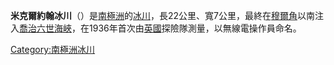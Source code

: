 {{coord|70|33|S|67|44|W|source:GNIS|display=title}}

'''米克爾約翰冰川'''（{{lang-en|Meiklejohn Glacier}}）是[[南極洲|南極洲]]的[[冰川|冰川]]，長22公里、寬7公里，最終在[[穆爾角|穆爾角]]以南注入[[喬治六世海峽|喬治六世海峽]]，在1936年首次由[[英國|英國]]探險隊測量，以無線電操作員命名。

{{Antarctica-geo-stub}}
[[Category:南極洲冰川|Category:南極洲冰川]]